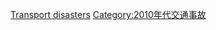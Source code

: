 {{Year by category
| m = 2
| c = 0
| d = 1
| y = 6
| cat = 交通事故
| sortkey = Transport disasters
| in = 
| parent = 21世纪各年交通事故
| subcat = 2016年事故
}}
{{commonscat|Transport accidents in 2016}}

[[Category:2016年交通|Transport disasters]]
[[Category:2010年代交通事故|Category:2010年代交通事故]]